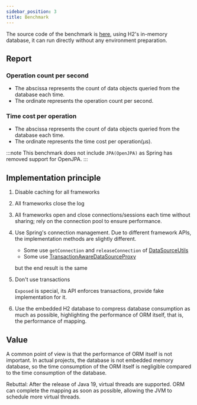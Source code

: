 ```yaml
---
sidebar_position: 3
title: Benchmark
---
```



The source code of the benchmark is [here](https://github.com/babyfish-ct/jimmer/tree/main/benchmark), using H2's in-memory database, it can run directly without any environment preparation.

## Report

### Operation count per second

- The abscissa represents the count of data objects queried from the database each time.
- The ordinate represents the operation count per second.

<Benchmark type="OPS"/>

### Time cost per operation

- The abscissa represents the count of data objects queried from the database each time.
- The ordinate represents the time cost per operation(μs).

<Benchmark type="TIME"/>

:::note
This benchmark does not include `JPA(OpenJPA)` as Spring has removed support for OpenJPA.
:::

## Implementation principle

1. Disable caching for all frameworks

2. All frameworks close the log

3. All frameworks open and close connections/sessions each time without sharing; rely on the connection pool to ensure performance.

4. Use Spring's connection management. Due to different framework APIs, the implementation methods are slightly different.
    
    - Some use `getConnection` and `releaseConnection` of [DataSourceUtils](https://docs.spring.io/spring-framework/docs/current/javadoc-api/org/springframework/jdbc/datasource/DataSourceUtils.html)
    - Some use [TransactionAwareDataSourceProxy](https://docs.spring.io/spring-framework/docs/current/javadoc-api/org/springframework/jdbc/datasource/TransactionAwareDataSourceProxy.html)
    
    but the end result is the same

5. Don't use transactions
    
    `Exposed` is special, its API enforces transactions, provide fake implementation for it.

6. Use the embedded H2 database to compress database consumption as much as possible, highlighting the performance of ORM itself, that is, the performance of mapping.

## Value

A common point of view is that the performance of ORM itself is not important. In actual projects, the database is not embedded memory database, so the time consumption of the ORM itself is negligible compared to the time consumption of the database.

Rebuttal: After the release of Java 19, virtual threads are supported. ORM can complete the mapping as soon as possible, allowing the JVM to schedule more virtual threads.
